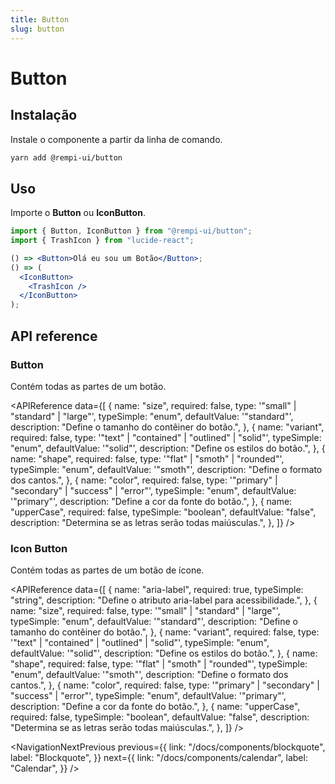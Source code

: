 ```yaml
---
title: Button
slug: button
---
```


# Button

<Description text="Botões permitem que os usuários tomem ações e façam escolhas com um único toque." />

<SelectVersion />

<PreviewComponent name="button" />

## Instalação

Instale o componente a partir da linha de comando.

```bash
yarn add @rempi-ui/button
```

## Uso

Importe o <strong>Button</strong> ou <strong>IconButton</strong>.

```jsx
import { Button, IconButton } from "@rempi-ui/button";
import { TrashIcon } from "lucide-react";

() => <Button>Olá eu sou um Botão</Button>;
() => (
  <IconButton>
    <TrashIcon />
  </IconButton>
);
```

## API reference

### Button

Contém todas as partes de um botão.

<APIReference
  data={[
    {
      name: "size",
      required: false,
      type: '"small" | "standard" | "large"',
      typeSimple: "enum",
      defaultValue: '"standard"',
      description: "Define o tamanho do contêiner do botão.",
    },
    {
      name: "variant",
      required: false,
      type: '"text" | "contained" | "outlined" | "solid"',
      typeSimple: "enum",
      defaultValue: '"solid"',
      description: "Define os estilos do botão.",
    },
    {
      name: "shape",
      required: false,
      type: '"flat" | "smoth" | "rounded"',
      typeSimple: "enum",
      defaultValue: '"smoth"',
      description: "Define o formato dos cantos.",
    },
    {
      name: "color",
      required: false,
      type: '"primary" | "secondary" | "success" | "error"',
      typeSimple: "enum",
      defaultValue: '"primary"',
      description: "Define a cor da fonte do botão.",
    },
    {
      name: "upperCase",
      required: false,
      typeSimple: "boolean",
      defaultValue: "false",
      description: "Determina se as letras serão todas maiúsculas.",
    },
  ]}
/>

### Icon Button

Contém todas as partes de um botão de ícone.

<APIReference
  data={[
    {
      name: "aria-label",
      required: true,
      typeSimple: "string",
      description: "Define o atributo aria-label para acessibilidade.",
    },
    {
      name: "size",
      required: false,
      type: '"small" | "standard" | "large"',
      typeSimple: "enum",
      defaultValue: '"standard"',
      description: "Define o tamanho do contêiner do botão.",
    },
    {
      name: "variant",
      required: false,
      type: '"text" | "contained" | "outlined" | "solid"',
      typeSimple: "enum",
      defaultValue: '"solid"',
      description: "Define os estilos do botão.",
    },
    {
      name: "shape",
      required: false,
      type: '"flat" | "smoth" | "rounded"',
      typeSimple: "enum",
      defaultValue: '"smoth"',
      description: "Define o formato dos cantos.",
    },
    {
      name: "color",
      required: false,
      type: '"primary" | "secondary" | "success" | "error"',
      typeSimple: "enum",
      defaultValue: '"primary"',
      description: "Define a cor da fonte do botão.",
    },
    {
      name: "upperCase",
      required: false,
      typeSimple: "boolean",
      defaultValue: "false",
      description: "Determina se as letras serão todas maiúsculas.",
    },
  ]}
/>

<NavigationNextPrevious
  previous={{
    link: "/docs/components/blockquote",
    label: "Blockquote",
  }}
  next={{
    link: "/docs/components/calendar",
    label: "Calendar",
  }}
/>
